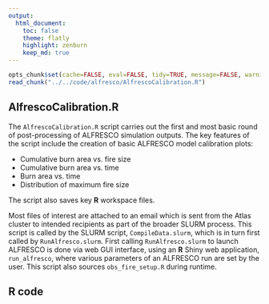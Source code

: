 ```yaml
---
output:
  html_document:
    toc: false
    theme: flatly
    highlight: zenburn
    keep_md: true
---
```


```r
opts_chunk$set(cache=FALSE, eval=FALSE, tidy=TRUE, message=FALSE, warning=FALSE)
read_chunk("../../code/alfresco/AlfrescoCalibration.R")
```

##
##
## AlfrescoCalibration.R

The `AlfrescoCalibration.R` script carries out the first and most basic round of post-processing of ALFRESCO simulation outputs.
The key features of the script include the creation of basic ALFRESCO model calibration plots:

*    Cumulative burn area vs. fire size
*    Cumulative burn area vs. time
*    Burn area vs. time
*    Distribution of maximum fire size

The script also saves key **R** workspace files.

Most files of interest are attached to an email which is sent from the Atlas cluster to intended recipients as part of the broader SLURM process.
This script is called by the SLURM script, `CompileData.slurm`, which is in turn first called by `RunAlfresco.slurm`.
First calling `RunAlfresco.slurm` to launch ALFRESCO is done via web GUI interface, using an **R** Shiny web application, `run_alfresco`, where various parameters of an ALFRESCO run are set by the user.
This script also sources `obs_fire_setup.R` during runtime.

## R code

```r
```
